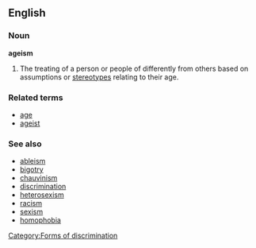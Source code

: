==English==
=== Noun ===
'''ageism''' 

#The treating of a person or people of differently from others based on assumptions or [[stereotype]]s relating to their age.

===Related terms===
*[[age]]
*[[ageist]]

===See also===
*[[ableism]]
*[[bigotry]]
*[[chauvinism]]
*[[discrimination]]
*[[heterosexism]]
*[[racism]]
*[[sexism]]
*[[homophobia]]


[[Category:Forms of discrimination]]